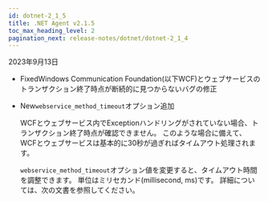 ```yaml
---
id: dotnet-2_1_5
title: .NET Agent v2.1.5
toc_max_heading_level: 2
pagination_next: release-notes/dotnet/dotnet-2_1_4
---
```


2023年9月13日

-   <Status>Fixed</Status>Windows Communication Foundation(以下WCF)とウェブサービスのトランザクション終了時点が断続的に見つからないバグの修正

-   <Status>New</Status><code>webservice_method_timeout</code>オプション追加

    WCFとウェブサービス内でExceptionハンドリングがされていない場合、トランザクション終了時点が確認できません。 このような場合に備えて、WCFとウェブサービスは基本的に30秒が過ぎればタイムアウト処理されます。

    <code>webservice_method_timeout</code>オプション値を変更すると、タイムアウト時間を調整できます。 単位はミリセカンド(millisecond, ms)です。 詳細については、<Link to='../../dotnet/agent-webservice'>次の文書</Link>を参照してください。
